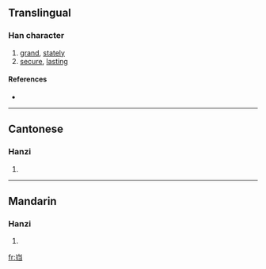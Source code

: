 {{see|巋}}
==Translingual==

===Han character===
{{Han char|rn=46|rad=山|as=05|sn=8|four=|canj=山中中尸 (ULLS)}}

# [[grand]], [[stately]]
# [[secure]], [[lasting]]

====References====
* {{Han ref|kx=0310.071|hdz=10766.110|uh=5CBF|ud=23743}}

----

==Cantonese==

===Hanzi===
{{yue-hanzi|jyut=|y=kwai1}}

# {{defn|Cantonese}}

----

==Mandarin==

===Hanzi===
{{cmn-hanzi|tra=巋|pin=[[kuī]] ([[kui1]])|wg=k'uei<sup>1</sup>}}

# {{defn|Mandarin}}

[[fr:岿]]